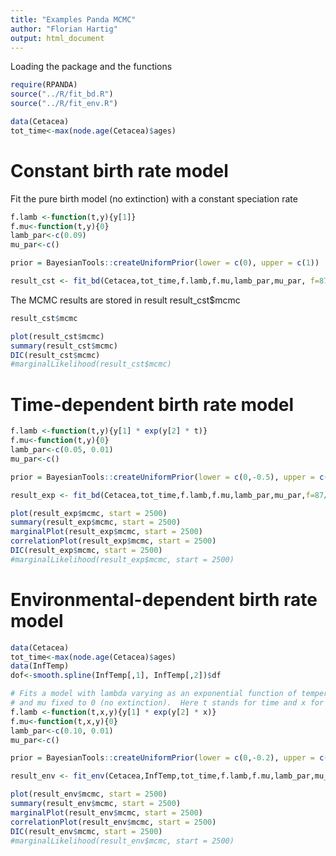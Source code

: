 ```yaml
---
title: "Examples Panda MCMC"
author: "Florian Hartig"
output: html_document
---
```


Loading the package and the functions

```r
require(RPANDA)
source("../R/fit_bd.R")
source("../R/fit_env.R")
```


```r
data(Cetacea)
tot_time<-max(node.age(Cetacea)$ages)
```

# Constant birth rate model

Fit the pure birth model (no extinction) with a constant speciation rate


```r
f.lamb <-function(t,y){y[1]}
f.mu<-function(t,y){0}
lamb_par<-c(0.09)
mu_par<-c()

prior = BayesianTools::createUniformPrior(lower = c(0), upper = c(1))

result_cst <- fit_bd(Cetacea,tot_time,f.lamb,f.mu,lamb_par,mu_par, f=87/89,cst.lamb=TRUE,fix.mu=TRUE,dt=1e-3, mcmc = F, mcmcSettings = list(iterations = 3000), prior = prior)
```

The MCMC results are stored in result result_cst$mcmc

```r
result_cst$mcmc
```


```r
plot(result_cst$mcmc)
summary(result_cst$mcmc)
DIC(result_cst$mcmc)
#marginalLikelihood(result_cst$mcmc)
```


# Time-dependent birth rate model

```r
f.lamb <-function(t,y){y[1] * exp(y[2] * t)}
f.mu<-function(t,y){0}
lamb_par<-c(0.05, 0.01)
mu_par<-c()

prior = BayesianTools::createUniformPrior(lower = c(0,-0.5), upper = c(1,0.5))

result_exp <- fit_bd(Cetacea,tot_time,f.lamb,f.mu,lamb_par,mu_par,f=87/89,expo.lamb=TRUE,fix.mu=TRUE,dt=1e-3, mcmc = T, mcmcSettings = list(iterations = 5000), prior = prior)
```

```r
plot(result_exp$mcmc, start = 2500)
summary(result_exp$mcmc, start = 2500)
marginalPlot(result_exp$mcmc, start = 2500)
correlationPlot(result_exp$mcmc, start = 2500)
DIC(result_exp$mcmc, start = 2500)
#marginalLikelihood(result_exp$mcmc, start = 2500)
```

# Environmental-dependent birth rate model

```r

data(Cetacea)
tot_time<-max(node.age(Cetacea)$ages)
data(InfTemp)
dof<-smooth.spline(InfTemp[,1], InfTemp[,2])$df

# Fits a model with lambda varying as an exponential function of temperature
# and mu fixed to 0 (no extinction).  Here t stands for time and x for temperature.
f.lamb <-function(t,x,y){y[1] * exp(y[2] * x)}
f.mu<-function(t,x,y){0}
lamb_par<-c(0.10, 0.01)
mu_par<-c()

prior = BayesianTools::createUniformPrior(lower = c(0,-0.2), upper = c(0.5,0.2))

result_env <- fit_env(Cetacea,InfTemp,tot_time,f.lamb,f.mu,lamb_par,mu_par, f=87/89,fix.mu=TRUE,df=dof,dt=1e-3, mcmc = T, mcmcSettings = list(iterations = 5000), prior = prior)
```



```r
plot(result_env$mcmc, start = 2500)
summary(result_env$mcmc, start = 2500)
marginalPlot(result_env$mcmc, start = 2500)
correlationPlot(result_env$mcmc, start = 2500)
DIC(result_env$mcmc, start = 2500)
#marginalLikelihood(result_env$mcmc, start = 2500)
```


